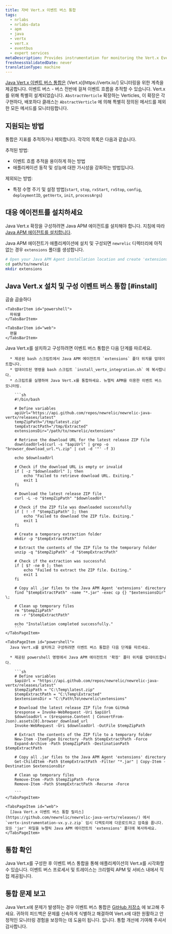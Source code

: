 ```yaml
---
title: 자바 Vert.x 이벤트 버스 통합
tags:
  - nrlabs
  - nrlabs-data
  - apm
  - java
  - vertx
  - vert.x
  - eventbus
  - expert services
metaDescription: Provides instrumentation for monitoring the Vert.x Event Bus.
freshnessValidatedDate: never
translationType: machine
---
```


[Java Vert.x 이벤트 버스 통합은](https://github.com/newrelic/newrelic-java-vertx/tree/main) (Vert.x)\[https&#x3A;//vertx.io/] 모니터링을 위한 계측을 제공합니다. 이벤트 버스 - 버스 전반에 걸쳐 이벤트 흐름을 추적할 수 있습니다. Vert.x를 위해 특별히 설계되었습니다. `AbstractVerticle` 확장하는 Verticles, 이 확장은 각 구현하다, 배포하다 클래스는 `AbstractVerticle` 에 의해 특별히 정의된 메서드를 제외한 모든 메서드를 모니터링합니다.

## 지원되는 방법

통합은 지표를 추적하거나 제외합니다. 각각의 목록은 다음과 같습니다.

추적된 방법:

* 이벤트 흐름 추적을 용이하게 하는 방법
* 애플리케이션 동작 및 성능에 대한 가시성을 강화하는 방법입니다.

제외되는 방법:

* 특정 수명 주기 및 설정 방법(`start`, `stop`, `rxStart`, `rxStop`, `config`, `deploymentID`, `getVertx`, `init`, `processArgs`)

## 대응 에이전트를 설치하세요

Java Vert.x 확장을 구성하려면 Java APM 에이전트를 설치해야 합니다. 지침에 따라 [Java APM 에이전트를 설치합니다](https://docs.newrelic.com/install/java/).

Java APM 에이전트가 애플리케이션에 설치 및 구성되면 `newrelic` 디렉터리에 아직 없는 경우 `extensions` 폴더를 생성합니다.

```bash
# Open your Java APM Agent installation location and create 'extensions' folder ( if it is not existing) 
cd path/to/newrelic
mkdir extensions
```

## Java Vert.x 설치 및 구성 이벤트 버스 통합 [#install]

<Tabs>
  <TabsBar>
    <TabsBarItem id="curl">
      곱슬 곱슬하다
    </TabsBarItem>

    <TabsBarItem id="powershell">
      파워쉘
    </TabsBarItem>

    <TabsBarItem id="web">
      편물
    </TabsBarItem>
  </TabsBar>

  <TabsPages>
    <TabsPageItem id="curl">
      Java Vert.x를 설치하고 구성하려면 이벤트 버스 통합은 다음 단계를 따르세요.

      * 제공된 bash 스크립트에서 Java APM 에이전트의 `extensions` 폴더 위치를 업데이트합니다.
      * 업데이트된 명령을 bash 스크립트 `install_vertx_integration.sh` 에 복사합니다.
      * 스크립트를 실행하여 Java Vert.x를 통합하세요. 뉴렐릭 APM을 이용한 이벤트 버스 모니터링.

        ```sh
        #!/bin/bash

        # Define variables
        apiUrl="https://api.github.com/repos/newrelic/newrelic-java-vertx/releases/latest"
        tempZipPath="/tmp/latest.zip"
        tempExtractPath="/tmp/Extracted"
        extensionsDir="/path/to/newrelic/extensions"

        # Retrieve the download URL for the latest release ZIP file
        downloadUrl=$(curl -s "$apiUrl" | grep -o "browser_download_url.*\.zip" | cut -d '"' -f 3)

        echo $downloadUrl

        # Check if the download URL is empty or invalid
        if [ -z "$downloadUrl" ]; then
            echo "Failed to retrieve download URL. Exiting."
            exit 1
        fi

        # Download the latest release ZIP file
        curl -L -o "$tempZipPath" "$downloadUrl"

        # Check if the ZIP file was downloaded successfully
        if [ ! -f "$tempZipPath" ]; then
            echo "Failed to download the ZIP file. Exiting."
            exit 1
        fi

        # Create a temporary extraction folder
        mkdir -p "$tempExtractPath"

        # Extract the contents of the ZIP file to the temporary folder
        unzip -q "$tempZipPath" -d "$tempExtractPath"

        # Check if the extraction was successful
        if [ $? -ne 0 ]; then
            echo "Failed to extract the ZIP file. Exiting."
            exit 1
        fi

        # Copy all .jar files to the Java APM Agent 'extensions' directory
        find "$tempExtractPath" -name "*.jar" -exec cp {} "$extensionsDir" \;

        # Clean up temporary files
        rm "$tempZipPath"
        rm -r "$tempExtractPath"

        echo "Installation completed successfully."
        ```
    </TabsPageItem>

    <TabsPageItem id="powershell">
      Java Vert.x를 설치하고 구성하려면 이벤트 버스 통합은 다음 단계를 따르세요.

      * 제공된 powershell 명령에서 Java APM 에이전트의 '확장' 폴더 위치를 업데이트합니다.

        ```sh
        # Define variables
        $apiUrl = "https://api.github.com/repos/newrelic/newrelic-java-vertx/releases/latest"
        $tempZipPath = "C:\Temp\latest.zip"
        $tempExtractPath = "C:\Temp\Extracted"
        $extensionsDir = "C:\Path\To\newrelic\extensions"

        # Download the latest release ZIP file from GitHub
        $response = Invoke-WebRequest -Uri $apiUrl
        $downloadUrl = ($response.Content | ConvertFrom-Json).assets[0].browser_download_url
        Invoke-WebRequest -Uri $downloadUrl -OutFile $tempZipPath

        # Extract the contents of the ZIP file to a temporary folder
        New-Item -ItemType Directory -Path $tempExtractPath -Force
        Expand-Archive -Path $tempZipPath -DestinationPath $tempExtractPath

        # Copy all .jar files to the Java APM Agent 'extensions' directory
        Get-ChildItem -Path $tempExtractPath -Filter "*.jar" | Copy-Item -Destination $extensionsDir

        # Clean up temporary files
        Remove-Item -Path $tempZipPath -Force
        Remove-Item -Path $tempExtractPath -Recurse -Force

        ```
    </TabsPageItem>

    <TabsPageItem id="web">
      [Java Vert.x 이벤트 버스 통합 릴리스](https://github.com/newrelic/newrelic-java-vertx/releases/) 에서 `vertx-instrumentation-vx.y.z.zip` 임시 디렉토리에 다운로드하고 압축을 풉니다. 모든 'jar' 파일을 뉴렐릭 Java APM 에이전트의 'extensions' 폴더에 복사하세요.
    </TabsPageItem>
  </TabsPages>
</Tabs>

## 통합 확인

Java Vert.x를 구성한 후 이벤트 버스 통합을 통해 애플리케이션의 Vert.x를 시각화할 수 있습니다. 이벤트 버스 프로세서 및 트레이스는 크리렐릭 APM 및 서비스 내에서 직접 제공됩니다.

## 통합 문제 보고

Java Vert.x에 문제가 발생하는 경우 이벤트 버스 통합은 [GitHub 저장소](https://github.com/newrelic/newrelic-java-vertx/issues) 에 보고해 주세요. 귀하의 피드백은 문제를 신속하게 식별하고 해결하여 Vert.x에 대한 원활하고 안정적인 모니터링 경험을 보장하는 데 도움이 됩니다. 입니다. 통합 개선에 기여해 주셔서 감사합니다.
